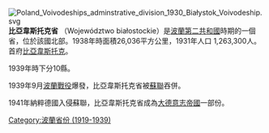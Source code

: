 [[File:Poland_Voivodeships_adminstrative_division_1930_Białystok_Voivodeship.svg|right]]
'''比亞韋斯托克省''' （Województwo białostockie）是[[波蘭|波蘭]][[波蘭第二共和國|第二共和國]]時期的一個省，位於該國北部。1938年時面積26,036平方公里，1931年人口 1,263,300人。首府[[比亞韋斯托克|比亞韋斯托克]]。

1939年時下分10縣。

1939年9月[[波蘭戰役|波蘭戰役]]爆發，比亞韋斯托克省被[[蘇聯|蘇聯]]吞併。

1941年納粹德國入侵蘇聯，比亞韋斯托克省成為[[大德意志帝國|大德意志帝國]]一部份。

{{Authority control}}
[[Category:波蘭省份_(1919-1939)|Category:波蘭省份 (1919-1939)]]